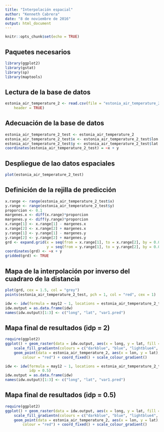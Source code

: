 ```yaml
---
title: "Interpolación espacial"
author: "Kenneth Cabrera"
date: "8 de noviembre de 2016"
output: html_document
---
```


```r
knitr::opts_chunk$set(echo = TRUE)
```

## Paquetes necesarios

```r
library(ggplot2)
library(gstat)
library(sp)
library(maptools)
```


## Lectura de la base de datos

```r
estonia_air_temperature_2 <- read.csv(file = "estonia_air_temperature_2.csv", 
    header = TRUE)
```

## Adecuación de la base de datos

```r
estonia_air_temperature_2_test <- estonia_air_temperature_2 
estonia_air_temperature_2_test$x <- estonia_air_temperature_2_test$lon
estonia_air_temperature_2_test$y <- estonia_air_temperature_2_test$lat
coordinates(estonia_air_temperature_2_test) = ~x + y
```

## Despliegue de lao datos espaciales

```r
plot(estonia_air_temperature_2_test)
```

## Definición de la rejilla de predicción

```r
x.range <- range(estonia_air_temperature_2_test$x) 
y.range <- range(estonia_air_temperature_2_test$y)
proporcion <- 0.1
margenes.x <- diff(x.range)*proporcion
margenes.y <- diff(y.range)*proporcion
x.range[1] <- x.range[1] - margenes.x
x.range[2] <- x.range[2] + margenes.x
y.range[1] <- y.range[1] - margenes.y
y.range[2] <- y.range[2] + margenes.y
grd <- expand.grid(x = seq(from = x.range[1], to = x.range[2], by = 0.05 ),
                   y = seq(from = y.range[1], to = y.range[2], by = 0.05))  
coordinates(grd) <- ~x + y
gridded(grd) <- TRUE
```

## Mapa de la interpolación por inverso del cuadraro de la distancia

```r
plot(grd, cex = 1.5, col = "grey")
points(estonia_air_temperature_2_test, pch = 1, col = "red", cex = 1)
```

```r
idw <- idw(formula = may12 ~ 1, locations = estonia_air_temperature_2_test, newdata = grd)  
idw.output = as.data.frame(idw)  
names(idw.output)[1:3] <- c("long", "lat", "var1.pred")
```

## Mapa final de resultados (idp = 2)
```r
require(ggplot2)
ggplot() + geom_raster(data = idw.output, aes(x = long, y = lat, fill = var1.pred)) + 
    scale_fill_gradientn(colours = c("darkblue", "blue", "lightblue4", "lightblue")) +
    geom_point(data = estonia_air_temperature_2, aes(x = lon, y = lat), shape = 19, 
        colour = "red") + coord_fixed() + scale_colour_gradient()
```

```r
idw <- idw(formula = may12 ~ 1, locations = estonia_air_temperature_2_test, newdata = grd,
           idp = 0.5)  
idw.output = as.data.frame(idw)  
names(idw.output)[1:3] <- c("long", "lat", "var1.pred")
```

## Mapa final de resultados (idp = 0.5)
```r
require(ggplot2)
ggplot() + geom_raster(data = idw.output, aes(x = long, y = lat, fill = var1.pred)) + 
    scale_fill_gradientn(colours = c("darkblue", "blue", "lightblue4", "lightblue")) +
    geom_point(data = estonia_air_temperature_2, aes(x = lon, y = lat), shape = 19, 
        colour = "red") + coord_fixed() + scale_colour_gradient()
```
